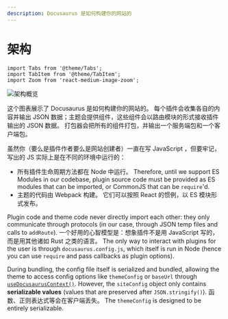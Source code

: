 ```yaml
---
description: Docusaurus 是如何构建你的网站的
---
```


# 架构

```mdx-code-block
import Tabs from '@theme/Tabs';
import TabItem from '@theme/TabItem';
import Zoom from 'react-medium-image-zoom';
```

<Zoom>

![架构概览](/img/architecture.png)

</Zoom>

这个图表展示了 Docusaurus 是如何构建你的网站的。 每个插件会收集各自的内容并输出 JSON 数据；主题会提供组件，这些组件会以路由模块的形式接收插件输出的 JSON 数据。 打包器会把所有的组件打包，并输出一个服务端包和一个客户端包。

虽然你（要么是插件作者要么是网站创建者）一直在写 JavaScript ，但要牢记，写出的 JS 实际上是在不同的环境中运行的：

- 所有插件生命周期方法都在 Node 中运行。 Therefore, until we support ES Modules in our codebase, plugin source code must be provided as ES modules that can be imported, or CommonJS that can be `require`'d.
- 主题的代码由 Webpack 构建。 它们可以按照 React 的惯例，以 ES 模块形式发布。

Plugin code and theme code never directly import each other: they only communicate through protocols (in our case, through JSON temp files and calls to `addRoute`). 一个好用的心智模型是：想象插件不是用 JavaScript 写的，而是用其他诸如 Rust 之类的语言。 The only way to interact with plugins for the user is through `docusaurus.config.js`, which itself is run in Node (hence you can use `require` and pass callbacks as plugin options).

During bundling, the config file itself is serialized and bundled, allowing the theme to access config options like `themeConfig` or `baseUrl` through [`useDocusaurusContext()`](../docusaurus-core.mdx#useDocusaurusContext). However, the `siteConfig` object only contains **serializable values** (values that are preserved after `JSON.stringify()`). 函数、正则表达式等会在客户端丢失。 The `themeConfig` is designed to be entirely serializable.
